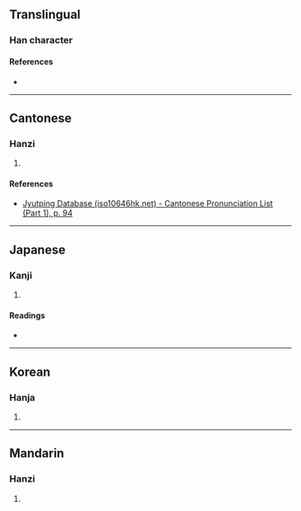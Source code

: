 {{character info/new}}
==Translingual==

===Han character===
{{Han char|rn=38|rad=女|as=11|sn=14|four=48481|canj=VYSO|ids=⿰女旋}}

====References====
* {{Han ref|kx=0269.250|dkj=06642|dj=0537.160|hdz=21078.020|uh=5AD9|ud=23257|bh=E17A|bd=57722}}

----

==Cantonese==

===Hanzi===
{{yue-hanzi|jyut=[[syun4]]|y=syun4}}

# {{defn|lang=yue|sort=女11}}

====References====
* [http://www.iso10646hk.net/jp/document/download.jsp Jyutping Database (iso10646hk.net) - Cantonese Pronunciation List (Part 1), p. 94]

----

==Japanese==

===Kanji===
{{ja-kanji|grade=|rs=女11}}

# {{defn|lang=ja|sort=女11}}

====Readings====
* {{ja-readings|on=[[せん]] (sen), [[ぜん]] (zen)|kun=[[みめよい]] (mimeyoi)}}

----

==Korean==

===Hanja===
{{ko-hanja|hangeul=선|rv=seon|mr=sŏn}}

# {{defn|lang=ko|sort=女11}}

----

==Mandarin==

===Hanzi===
{{cmn-hanzi|pin=[[xuán]] ([[xuan2]])|wg=hsüan<sup>2</sup>}}

# {{defn|lang=cmn|sort=女11}}